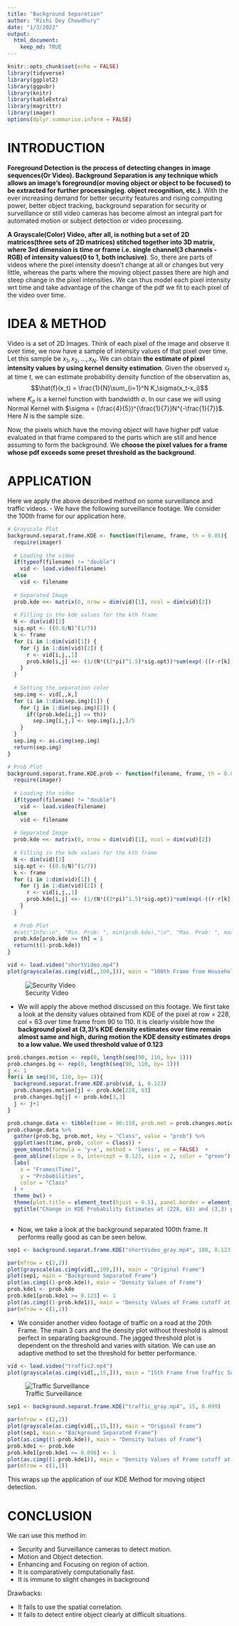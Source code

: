 ```yaml
---
title: "Background Separation"
author: "Rishi Dey Chowdhury"
date: "1/3/2022"
output: 
  html_document:
    keep_md: TRUE
---
```


```r
knitr::opts_chunk$set(echo = FALSE)
library(tidyverse)
library(ggplot2)
library(ggpubr)
library(knitr)
library(kableExtra)
library(magrittr)
library(imager)
options(dplyr.summarise.inform = FALSE)
```

# INTRODUCTION

**Foreground Detection is the process of detecting changes in image sequences(Or Video). Background Separation is any technique which allows an image's foreground(or moving object or object to be focused) to be extracted for further processing(eg. object recognition, etc.)**. With the ever increasing demand for better security features and rising computing power, better object tracking, background separation for security or surveillance or still video cameras has become almost an integral part for automated motion or subject detection or video processing.

**A Grayscale(Color) Video, after all, is nothing but a set of 2D matrices(three sets of 2D matrices) stitched together into 3D matrix, where 3rd dimension is time or frame i.e. single channel(3 channels -RGB) of intensity values(0 to 1, both inclusive)**. So, there are parts of videos where the pixel intensity doesn't change at all or changes but very little, whereas the parts where the moving object passes there are high and steep change in the pixel intensities. We can thus model each pixel intensity wrt time and take advantage of the change of the pdf we fit to each pixel of the video over time.

# IDEA & METHOD

Video is a set of 2D Images. Think of each pixel of the image and observe it over time, we now have a sample of intensity values of that pixel over time. Let this sample be $x_1, x_2,\dots, x_N$. We can obtain **the estimate of pixel intensity values by using kernel density estimation**. Given the observed $x_t$ at time $t$, we can estimate probability density function of the observation as,
$$\hat{f}(x_t) = \frac{1}{N}\sum_{i=1}^N K_\sigma(x_t-x_i)$$
where $K_\sigma$ is a kernel function with bandwidth $\sigma$. In our case we will using Normal Kernel with $\sigma = (\frac{4}{5})^{\frac{1}{7}}N^{-\frac{1}{7}}$. Here $N$ is the sample size.

Now, the pixels which have the moving object will have higher pdf value evaluated in that frame compared to the parts which are still and hence assuming to form the background. We **choose the pixel values for a frame whose pdf exceeds some preset threshold as the background**.

# APPLICATION

Here we apply the above described method on some surveillance and traffic videos.
- We have the following surveillance footage. We consider the 100th frame for our application here.
```r
# Grayscale Plot
background.separat.frame.KDE <- function(filename, frame, th = 0.05){
  require(imager)
  
  # Loading the video
  if(typeof(filename) != "double")
    vid <- load.video(filename)
  else
    vid <- filename
  
  # Separated Image
  prob.kde <<- matrix(0, nrow = dim(vid)[1], ncol = dim(vid)[2])
  
  # Filling in the kde values for the kth frame
  N <- dim(vid)[3]
  sig.opt <- ((0.8/N)^(1/7))
  k <- frame
  for (i in 1:dim(vid)[1]) {
    for (j in 1:dim(vid)[2]) {
      r <- vid[i,j,,1]
      prob.kde[i,j] <<- (1/(N*((2*pi)^1.5)*sig.opt))*sum(exp(-((r-r[k])^2)/(2*(sig.opt^2))))
    }
  }
  
  # Setting the separation color
  sep.img <- vid[,,k,]
  for (i in 1:dim(sep.img)[1]) {
    for (j in 1:dim(sep.img)[2]) {
      if((prob.kde[i,j] >= th))
        sep.img[i,j,] <- sep.img[i,j,]/5
    }
  }
  sep.img <- as.cimg(sep.img)
  return(sep.img)
}

# Prob Plot
background.separat.frame.KDE.prob <- function(filename, frame, th = 0.05){
  require(imager)
  
  # Loading the video
  if(typeof(filename) != "double")
    vid <- load.video(filename)
  else
    vid <- filename
  
  # Separated Image
  prob.kde <<- matrix(0, nrow = dim(vid)[1], ncol = dim(vid)[2])
  
  # Filling in the kde values for the kth frame
  N <- dim(vid)[3]
  sig.opt <- ((0.8/N)^(1/7))
  k <- frame
  for (i in 1:dim(vid)[1]) {
    for (j in 1:dim(vid)[2]) {
      r <- vid[i,j,,1]
      prob.kde[i,j] <<- (1/(N*((2*pi)^1.5)*sig.opt))*sum(exp(-((r-r[k])^2)/(2*(sig.opt^2))))
    }
  }
  
  # Prob Plot
  #cat("Info:\n", "Min. Prob: ", min(prob.kde),"\n", "Max. Prob: ", max(prob.kde), '\n')
  prob.kde[prob.kde >= th] = 1
  return(t(1-prob.kde))
}
```

```r
vid <- load.video("shortVideo.mp4")
plot(grayscale(as.cimg(vid[,,100,])), main = "100th Frame from Household Security Camera")
```


![Security Video](human.gif)

- We will apply the above method discussed on this footage. We first take a look at the density values obtained from KDE of the pixel at row = 228, col = 63 over time frame from 90 to 110. It is clearly visible how the **background pixel at (3,3)'s KDE density estimates over time remain almost same and high, during motion the KDE density estimates drops to a low value. We used threshold value of 0.123** 
```r
prob.changes.motion <- rep(0, length(seq(90, 110, by= 1)))
prob.changes.bg <- rep(0, length(seq(90, 110, by= 1)))
j <- 1
for(i in seq(90, 110, by= 1)){
  background.separat.frame.KDE.prob(vid, i, 0.123)
  prob.changes.motion[j] <- prob.kde[228, 63]
  prob.changes.bg[j] <- prob.kde[3,3]
  j <- j+1
}
```

```r
prob.change.data <- tibble(time = 90:110, prob.mot = prob.changes.motion, prob.bg = prob.changes.bg)
prob.change.data %>%
  gather(prob.bg, prob.mot, key = "Class", value = "prob") %>%
  ggplot(aes(time, prob, color = Class)) +
  geom_smooth(formula = 'y~x', method = 'loess', se = FALSE)  +
  geom_abline(slope = 0, intercept = 0.123, size = 2, color = "green") +
  labs(
    x = "Frames(Time)",
    y = "Probabilities",
    color = "Class"
  ) +
  theme_bw() +
  theme(plot.title = element_text(hjust = 0.5), panel.border = element_blank(), panel.grid.major = element_blank(), panel.grid.minor = element_blank(), axis.line = element_line(colour = "black"), strip.background = element_blank()) +
  ggtitle("Change in KDE Probability Estimates at (228, 63) and (3,3) pixel at time of motion")
  
```

- Now, we take a look at the background separated 100th frame. It performs really good as can be seen below.
```r
sep1 <- background.separat.frame.KDE("shortVideo_gray.mp4", 100, 0.123)
```

```r
par(mfrow = c(2,2))
plot(grayscale(as.cimg(vid[,,100,])), main = "Original Frame")
plot(sep1, main = "Background Separated Frame")
plot(as.cimg((1-prob.kde)), main = "Density Values of Frame")
prob.kde1 <- prob.kde
prob.kde1[prob.kde1 >= 0.123] <- 1
plot(as.cimg((1-prob.kde1)), main = "Density Values of Frame cutoff at Threshold")
par(mfrow = c(1,1))
```

- We consider another video footage of traffic on a road at the 20th Frame. The main 3 cars and the density plot without threshold is almost perfect in separating background. The jagged threshold plot is dependent on the threshold and varies with sitation. We can use an adaptive method to set the threshold for better performance.

```r
vid <- load.video("traffic2.mp4")
plot(grayscale(as.cimg(vid[,,15,])), main = "15th Frame from Traffic Surveillance Camera")
```
![Traffic Surveillance](traffic.gif)


```r
sep1 <- background.separat.frame.KDE("traffic_gray.mp4", 15, 0.099)
```

```r
par(mfrow = c(2,2))
plot(grayscale(as.cimg(vid[,,15,])), main = "Original Frame")
plot(sep1, main = "Background Separated Frame")
plot(as.cimg((1-prob.kde)), main = "Density Values of Frame")
prob.kde1 <- prob.kde
prob.kde1[prob.kde1 >= 0.098] <- 1
plot(as.cimg((1-prob.kde1)), main = "Density Values of Frame cutoff at Threshold")
par(mfrow = c(1,1))
```

This wraps up the application of our KDE Method for moving object detection.

# CONCLUSION

We can use this method in:

- Security and Surveillance cameras to detect motion.
- Motion and Object detection.
- Enhancing and Focusing on region of action.
- It is comparatively computationally fast.
- It is immune to slight changes in background

Drawbacks:

- It fails to use the spatial correlation.
- It fails to detect entire object clearly at difficult situations.
